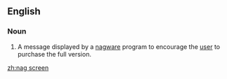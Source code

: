 ==English==

===Noun===
{{en-noun|sg=[[nag]] [[screen]]}}

#{{context|computers}} A message displayed by a [[nagware]] program to encourage the [[user]] to purchase the full version.

[[zh:nag screen]]